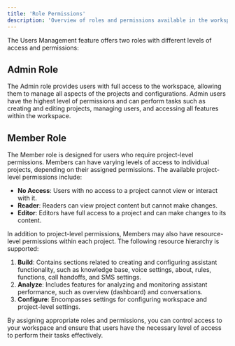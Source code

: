 ```yaml
---
title: 'Role Permissions'
description: 'Overview of roles and permissions available in the workspace.'
---
```


The Users Management feature offers two roles with different levels of access and permissions:

## Admin Role

The Admin role provides users with full access to the workspace, allowing them to manage all aspects of the projects and configurations. Admin users have the highest level of permissions and can perform tasks such as creating and editing projects, managing users, and accessing all features within the workspace.

## Member Role

The Member role is designed for users who require project-level permissions. Members can have varying levels of access to individual projects, depending on their assigned permissions. The available project-level permissions include:

- **No Access**: Users with no access to a project cannot view or interact with it.
- **Reader**: Readers can view project content but cannot make changes.
- **Editor**: Editors have full access to a project and can make changes to its content.

In addition to project-level permissions, Members may also have resource-level permissions within each project. The following resource hierarchy is supported:

1. **Build**: Contains sections related to creating and configuring assistant functionality, such as knowledge base, voice settings, about, rules, functions, call handoffs, and SMS settings.
2. **Analyze**: Includes features for analyzing and monitoring assistant performance, such as overview (dashboard) and conversations.
3. **Configure**: Encompasses settings for configuring workspace and project-level settings.

By assigning appropriate roles and permissions, you can control access to your workspace and ensure that users have the necessary level of access to perform their tasks effectively.
